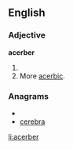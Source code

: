 ==English==
===Adjective===
'''acerber'''
#{{comparative of|[[acerb]]}}
#More [[acerbic]].

===Anagrams===
* {{alphagram|abceerr}}
* [[cerebra#English|cerebra]]

[[li:acerber]]